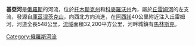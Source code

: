 '''基亞河'''是[[俄羅斯|俄羅斯]]的河流，位於[[托木斯克州|托木斯克州]]和[[科麥羅沃州|科麥羅沃州]]內，屬於[[丘雷姆河|丘雷姆河]]的左支流，發源自[[庫茲涅茨克山|庫茲涅茨克山]]，向西北方向流進，在[[阿西諾|阿西諾]]40公里附近注入丘雷姆河，河道全長548公里，[[流域|流域]]面積32,200平方公里，河畔城鎮有[[馬林斯克|馬林斯克]]。

[[Category:俄羅斯河流|Category:俄羅斯河流]]

{{Russia-geo-stub}}